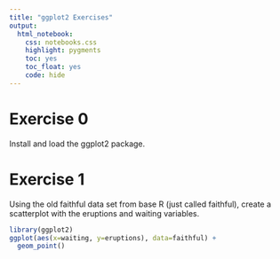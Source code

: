 ```yaml
---
title: "ggplot2 Exercises"
output: 
  html_notebook:
    css: notebooks.css
    highlight: pygments
    toc: yes
    toc_float: yes
    code: hide
---
```


# Exercise 0

Install and load the <span class="pack">ggplot2</span> package.

# Exercise 1

Using the old faithful data set from base R (just called <span class="objclass">faithful</span>), create a scatterplot with the eruptions and waiting variables.


```r
library(ggplot2)
ggplot(aes(x=waiting, y=eruptions), data=faithful) +
  geom_point()
```

